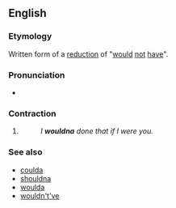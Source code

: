 ==English==

===Etymology===
Written form of a [[w:reduction (linguistics)|reduction]] of "[[would]] [[not]] [[have]]".

===Pronunciation===
* {{IPA|/ˈwʊdnə/|lang=en}}

===Contraction===
{{en-cont}}

# {{lb|en|colloquial}} {{contraction of|[[would]] [[not]] [[have]]|lang=en}}
#: ''I '''wouldna''' done that if I were you.''

===See also===
* [[coulda]]
* [[shouldna]]
* [[woulda]]
* [[wouldn't've]]